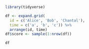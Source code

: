 
```r
library(tidyverse)

df <- expand.grid(
  id = c('Alice', 'Bob', 'Chantal'), 
  time = c('a', 'b', 'c')) %>%
  arrange(id, time)
df$score <- sample(1:nrow(df))

df
```